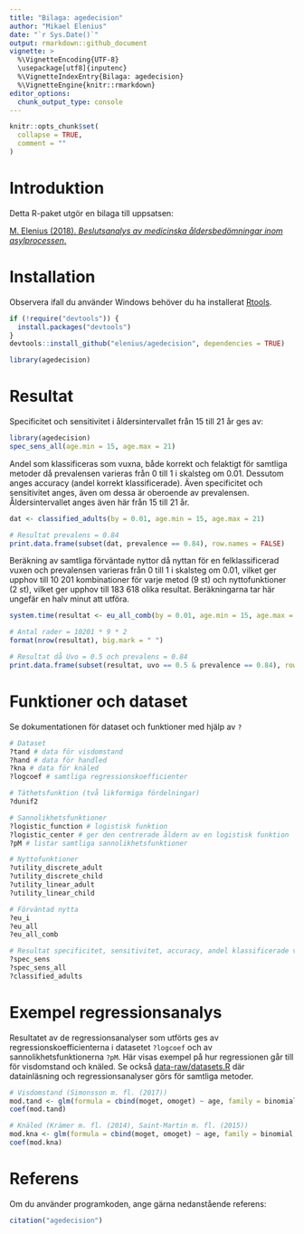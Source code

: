 ```yaml
---
title: "Bilaga: agedecision"
author: "Mikael Elenius"
date: "`r Sys.Date()`"
output: rmarkdown::github_document
vignette: >
  %\VignetteEncoding{UTF-8}
  \usepackage[utf8]{inputenc}
  %\VignetteIndexEntry{Bilaga: agedecision}
  %\VignetteEngine{knitr::rmarkdown}
editor_options: 
  chunk_output_type: console
---
```


```r
knitr::opts_chunk$set(
  collapse = TRUE,
  comment = ""
)
```

# Introduktion

Detta R-paket utgör en bilaga till uppsatsen:

[M. Elenius (2018). *Beslutsanalys av medicinska åldersbedömningar inom asylprocessen*.](http://www.diva-portal.org/)

# Installation

Observera ifall du använder Windows behöver du ha installerat [Rtools](https://cran.r-project.org/bin/windows/Rtools/).

```r
if (!require("devtools")) {
  install.packages("devtools")
}
devtools::install_github("elenius/agedecision", dependencies = TRUE)

library(agedecision)

```


# Resultat

Specificitet och sensitivitet i åldersintervallet från 15 till 21 år ges av:

```r
library(agedecision)
spec_sens_all(age.min = 15, age.max = 21)

```

Andel som klassificeras som vuxna, både korrekt och felaktigt för samtliga metoder då prevalensen varieras från 0 till 1 i skalsteg om 0.01. Dessutom anges accuracy (andel korrekt klassificerade). Även specificitet och sensitivitet anges, även om dessa är oberoende av prevalensen. Åldersintervallet anges även här från 15 till 21 år.

```r
dat <- classified_adults(by = 0.01, age.min = 15, age.max = 21)

# Resultat prevalens = 0.84
print.data.frame(subset(dat, prevalence == 0.84), row.names = FALSE)

```

Beräkning av samtliga förväntade nyttor då nyttan för en felklassificerad vuxen och prevalensen varieras från 0 till 1 i skalsteg om 0.01, vilket ger upphov till 10 201 kombinationer för varje metod (9 st) och nyttofunktioner (2 st), vilket ger upphov till 183 618 olika resultat. Beräkningarna tar här ungefär en halv minut att utföra.

```r
system.time(resultat <- eu_all_comb(by = 0.01, age.min = 15, age.max = 21))

# Antal rader = 10201 * 9 * 2
format(nrow(resultat), big.mark = " ")

# Resultat då Uvo = 0.5 och prevalens = 0.84
print.data.frame(subset(resultat, uvo == 0.5 & prevalence == 0.84), row.names = FALSE)

```

# Funktioner och dataset

Se dokumentationen för dataset och funktioner med hjälp av `?`

```r

# Dataset
?tand # data för visdomstand
?hand # data för handled
?kna # data för knäled
?logcoef # samtliga regressionskoefficienter

# Täthetsfunktion (två likformiga fördelningar)
?dunif2

# Sannolikhetsfunktioner
?logistic_function # logistisk funktion
?logistic_center # ger den centrerade åldern av en logistisk funktion
?pM # listar samtliga sannolikhetsfunktioner

# Nyttofunktioner
?utility_discrete_adult 
?utility_discrete_child
?utility_linear_adult
?utility_linear_child

# Förväntad nytta
?eu_i
?eu_all
?eu_all_comb

# Resultat specificitet, sensitivitet, accuracy, andel klassificerade vuxna
?spec_sens
?spec_sens_all
?classified_adults


```

# Exempel regressionsanalys

Resultatet av de regressionsanalyser som utförts ges av regressionskoefficienterna i datasetet `?logcoef` och av sannolikhetsfunktionerna `?pM`. Här visas exempel på hur regressionen går till för visdomstand och knäled. Se också [data-raw/datasets.R](https://github.com/elenius/agedecision/data-raw/datasets.R) där datainläsning och regressionsanalyser görs för samtliga metoder.

```r
# Visdomstand (Simonsson m. fl. (2017))
mod.tand <- glm(formula = cbind(moget, omoget) ~ age, family = binomial, data = tand)
coef(mod.tand)

# Knäled (Krämer m. fl. (2014), Saint-Martin m. fl. (2015))
mod.kna <- glm(formula = cbind(moget, omoget) ~ age, family = binomial, data = kna)
coef(mod.kna)

```


# Referens

Om du använder programkoden, ange gärna nedanstående referens:

```r
citation("agedecision")

```




